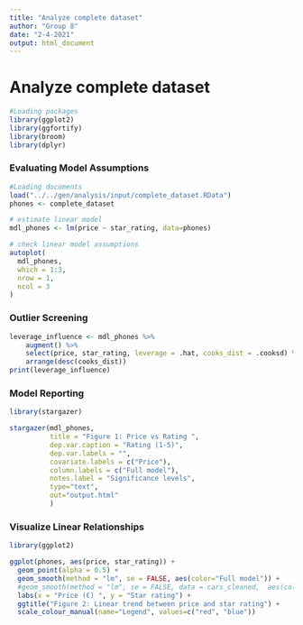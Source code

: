 ```yaml
---
title: "Analyze complete dataset"
author: "Group 8"
date: "2-4-2021"
output: html_document
---
```


# **Analyze complete dataset **

```r
#Loading packages 
library(ggplot2)
library(ggfortify)
library(broom)
library(dplyr)
```

### Evaluating Model Assumptions
```r
#Loading documents
load("../../gen/analysis/input/complete_dataset.RData") 
phones <- complete_dataset

# estimate linear model
mdl_phones <- lm(price ~ star_rating, data=phones)

# check linear model assumptions
autoplot(
  mdl_phones,
  which = 1:3,
  nrow = 1,
  ncol = 3
)
```

### Outlier Screening 
```r
leverage_influence <- mdl_phones %>%
    augment() %>%
    select(price, star_rating, leverage = .hat, cooks_dist = .cooksd) %>%
    arrange(desc(cooks_dist))
print(leverage_influence)
```

### Model Reporting 
```r
library(stargazer)

stargazer(mdl_phones,
          title = "Figure 1: Price vs Rating ",
          dep.var.caption = "Rating (1-5)",  
          dep.var.labels = "",  
          covariate.labels = c("Price"),  
          column.labels = c("Full model"),
          notes.label = "Significance levels",  
          type="text",
          out="output.html"  
          )
```

### Visualize Linear Relationships
```r
library(ggplot2)

ggplot(phones, aes(price, star_rating)) +
  geom_point(alpha = 0.5) +  
  geom_smooth(method = "lm", se = FALSE, aes(color="Full model")) +
  #geom_smooth(method = "lm", se = FALSE, data = cars_cleaned,  aes(color="Outlier excluded"))  +
  labs(x = "Price (€) ", y = "Star rating") +  
  ggtitle("Figure 2: Linear trend between price and star rating") +
  scale_colour_manual(name="Legend", values=c("red", "blue"))
```